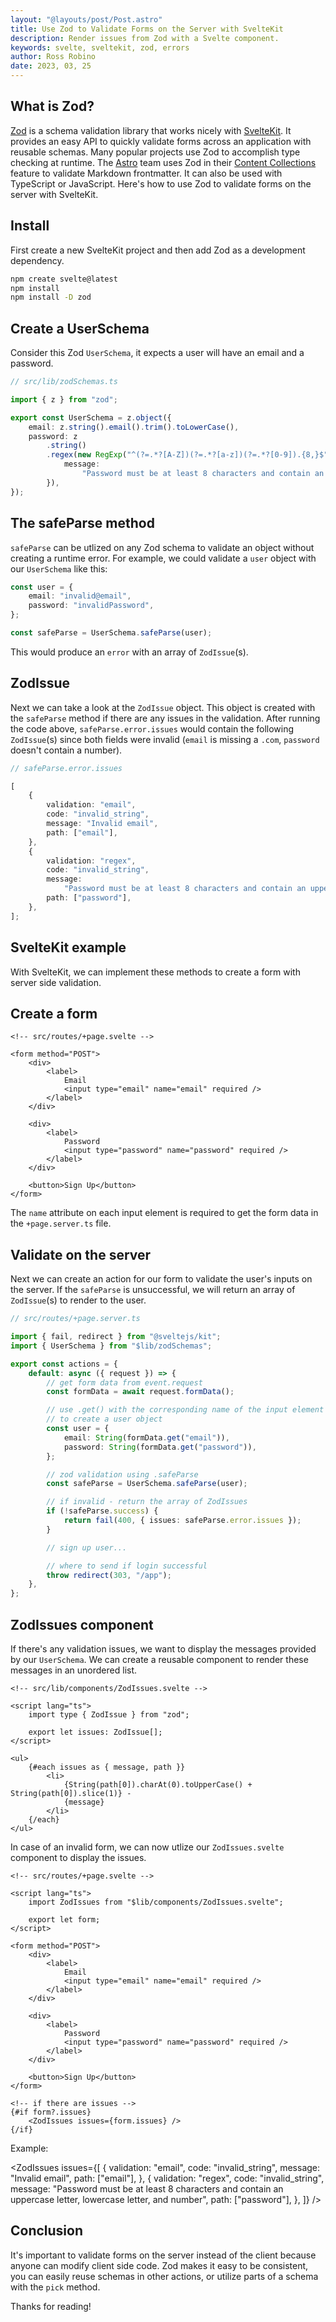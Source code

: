 ```yaml
---
layout: "@layouts/post/Post.astro"
title: Use Zod to Validate Forms on the Server with SvelteKit
description: Render issues from Zod with a Svelte component.
keywords: svelte, sveltekit, zod, errors
author: Ross Robino
date: 2023, 03, 25
---
```



## What is Zod?

[Zod](https://zod.dev/) is a schema validation library that works nicely with [SvelteKit](https://kit.svelte.dev/). It provides an easy API to quickly validate forms across an application with reusable schemas. Many popular projects use Zod to accomplish type checking at runtime. The [Astro](https://docs.astro.build/en/getting-started/) team uses Zod in their [Content Collections](https://docs.astro.build/en/guides/content-collections/) feature to validate Markdown frontmatter. It can also be used with TypeScript or JavaScript. Here's how to use Zod to validate forms on the server with SvelteKit.

## Install

First create a new SvelteKit project and then add Zod as a development dependency.

```bash
npm create svelte@latest
npm install
npm install -D zod
```

## Create a UserSchema

Consider this Zod `UserSchema`, it expects a user will have an email and a password.

```ts
// src/lib/zodSchemas.ts

import { z } from "zod";

export const UserSchema = z.object({
	email: z.string().email().trim().toLowerCase(),
	password: z
		.string()
		.regex(new RegExp("^(?=.*?[A-Z])(?=.*?[a-z])(?=.*?[0-9]).{8,}$"), {
			message:
				"Password must be at least 8 characters and contain an uppercase letter, lowercase letter, and number",
		}),
});
```

## The safeParse method

`safeParse` can be utlized on any Zod schema to validate an object without creating a runtime error. For example, we could validate a `user` object with our `UserSchema` like this:

```ts
const user = {
	email: "invalid@email",
	password: "invalidPassword",
};

const safeParse = UserSchema.safeParse(user);
```

This would produce an `error` with an array of `ZodIssue`(s).

## ZodIssue

Next we can take a look at the `ZodIssue` object. This object is created with the `safeParse` method if there are any issues in the validation. After running the code above, `safeParse.error.issues` would contain the following `ZodIssue`(s) since both fields were invalid (`email` is missing a `.com`, `password` doesn't contain a number).

```ts
// safeParse.error.issues

[
	{
		validation: "email",
		code: "invalid_string",
		message: "Invalid email",
		path: ["email"],
	},
	{
		validation: "regex",
		code: "invalid_string",
		message:
			"Password must be at least 8 characters and contain an uppercase letter, lowercase letter, and number",
		path: ["password"],
	},
];
```

## SvelteKit example

With SvelteKit, we can implement these methods to create a form with server side validation.

## Create a form

```svelte
<!-- src/routes/+page.svelte -->

<form method="POST">
	<div>
		<label>
			Email
			<input type="email" name="email" required />
		</label>
	</div>

	<div>
		<label>
			Password
			<input type="password" name="password" required />
		</label>
	</div>

	<button>Sign Up</button>
</form>
```

The `name` attribute on each input element is required to get the form data in the `+page.server.ts` file.

## Validate on the server

Next we can create an action for our form to validate the user's inputs on the server. If the `safeParse` is unsuccessful, we will return an array of `ZodIssue`(s) to render to the user.

```ts
// src/routes/+page.server.ts

import { fail, redirect } from "@sveltejs/kit";
import { UserSchema } from "$lib/zodSchemas";

export const actions = {
	default: async ({ request }) => {
		// get form data from event.request
		const formData = await request.formData();

		// use .get() with the corresponding name of the input element
		// to create a user object
		const user = {
			email: String(formData.get("email")),
			password: String(formData.get("password")),
		};

		// zod validation using .safeParse
		const safeParse = UserSchema.safeParse(user);

		// if invalid - return the array of ZodIssues
		if (!safeParse.success) {
			return fail(400, { issues: safeParse.error.issues });
		}

		// sign up user...

		// where to send if login successful
		throw redirect(303, "/app");
	},
};
```

## ZodIssues component

If there's any validation issues, we want to display the messages provided by our `UserSchema`. We can create a reusable component to render these messages in an unordered list.

```svelte
<!-- src/lib/components/ZodIssues.svelte -->

<script lang="ts">
	import type { ZodIssue } from "zod";

	export let issues: ZodIssue[];
</script>

<ul>
	{#each issues as { message, path }}
		<li>
			{String(path[0]).charAt(0).toUpperCase() + String(path[0]).slice(1)} -
			{message}
		</li>
	{/each}
</ul>
```

In case of an invalid form, we can now utlize our `ZodIssues.svelte` component to display the issues.

```svelte
<!-- src/routes/+page.svelte -->

<script lang="ts">
	import ZodIssues from "$lib/components/ZodIssues.svelte";

	export let form;
</script>

<form method="POST">
	<div>
		<label>
			Email
			<input type="email" name="email" required />
		</label>
	</div>

	<div>
		<label>
			Password
			<input type="password" name="password" required />
		</label>
	</div>

	<button>Sign Up</button>
</form>

<!-- if there are issues -->
{#if form?.issues}
	<ZodIssues issues={form.issues} />
{/if}
```

Example:

<ZodIssues
	issues={[
		{
			validation: "email",
			code: "invalid_string",
			message: "Invalid email",
			path: ["email"],
		},
		{
			validation: "regex",
			code: "invalid_string",
			message:
				"Password must be at least 8 characters and contain an uppercase letter, lowercase letter, and number",
			path: ["password"],
		},
	]}
/>

## Conclusion

It's important to validate forms on the server instead of the client because anyone can modify client side code. Zod makes it easy to be consistent, you can easily reuse schemas in other actions, or utilize parts of a schema with the `pick` method.

Thanks for reading!
